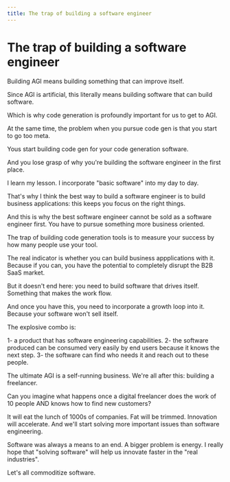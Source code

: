 ```yaml
---
title: The trap of building a software engineer
---
```


# The trap of building a software engineer

Building AGI means building something that can improve itself.

Since AGI is artificial, this literally means building software that can build software.

Which is why code generation is profoundly important for us to get to AGI.

At the same time, the problem when you pursue code gen is that you start to go too meta.

Yous start building code gen for your code generation software.

And you lose grasp of why you're building the software engineer in the first place.

I learn my lesson. I incorporate "basic software" into my day to day.

That's why I think the best way to build a software engineer is to build business applications: this keeps you focus on the right things.

And this is why the best software engineer cannot be sold as a software engineer first. You have to pursue something more business oriented.

The trap of building code generation tools is to measure your success by how many people use your tool.

The real indicator is whether you can build business appplications with it. Because if you can, you have the potential to completely disrupt the B2B SaaS market.

But it doesn't end here: you need to build software that drives itself. Something that makes the work flow.

And once you have this, you need to incorporate a growth loop into it. Because your software won't sell itself.

The explosive combo is:

1- a product that has software engineering capabilities.
2- the software produced can be consumed very easily by end users because it knows the next step.
3- the software can find who needs it and reach out to these people.

The ultimate AGI is a self-running business. We're all after this: building a freelancer.

Can you imagine what happens once a digital freelancer does the work of 10 people AND knows how to find new customers?

It will eat the lunch of 1000s of companies. Fat will be trimmed. Innovation will accelerate. And we'll start solving more important issues than software engineering.

Software was always a means to an end. A bigger problem is energy. I really hope that "solving software" will help us innovate faster in the "real industries".

Let's all commoditize software.
